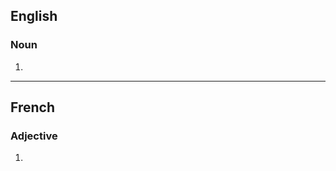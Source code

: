 ==English==

===Noun===
{{head|en|noun plural form}}

# {{plural of|convalescent|lang=en}}

----

==French==

===Adjective===
{{head|fr|adjective form}}

# {{masculine plural of|convalescent|lang=fr}}